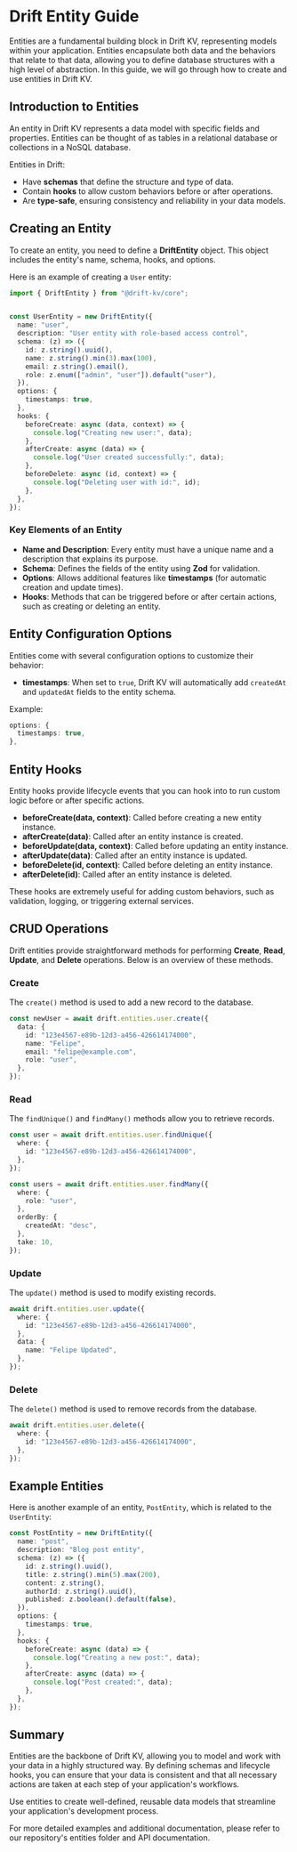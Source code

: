 # Drift Entity Guide

Entities are a fundamental building block in Drift KV, representing models within your application. Entities encapsulate both data and the behaviors that relate to that data, allowing you to define database structures with a high level of abstraction. In this guide, we will go through how to create and use entities in Drift KV.

## Introduction to Entities
An entity in Drift KV represents a data model with specific fields and properties. Entities can be thought of as tables in a relational database or collections in a NoSQL database.

Entities in Drift:
- Have **schemas** that define the structure and type of data.
- Contain **hooks** to allow custom behaviors before or after operations.
- Are **type-safe**, ensuring consistency and reliability in your data models.

## Creating an Entity
To create an entity, you need to define a **DriftEntity** object. This object includes the entity's name, schema, hooks, and options.

Here is an example of creating a `User` entity:

```typescript
import { DriftEntity } from "@drift-kv/core";


const UserEntity = new DriftEntity({
  name: "user",
  description: "User entity with role-based access control",
  schema: (z) => ({
    id: z.string().uuid(),
    name: z.string().min(3).max(100),
    email: z.string().email(),
    role: z.enum(["admin", "user"]).default("user"),
  }),
  options: {
    timestamps: true,
  },
  hooks: {
    beforeCreate: async (data, context) => {
      console.log("Creating new user:", data);
    },
    afterCreate: async (data) => {
      console.log("User created successfully:", data);
    },
    beforeDelete: async (id, context) => {
      console.log("Deleting user with id:", id);
    },
  },
});
```

### Key Elements of an Entity
- **Name and Description**: Every entity must have a unique name and a description that explains its purpose.
- **Schema**: Defines the fields of the entity using **Zod** for validation.
- **Options**: Allows additional features like **timestamps** (for automatic creation and update times).
- **Hooks**: Methods that can be triggered before or after certain actions, such as creating or deleting an entity.

## Entity Configuration Options
Entities come with several configuration options to customize their behavior:

- **timestamps**: When set to `true`, Drift KV will automatically add `createdAt` and `updatedAt` fields to the entity schema.

Example:

```typescript
options: {
  timestamps: true,
},
```

## Entity Hooks
Entity hooks provide lifecycle events that you can hook into to run custom logic before or after specific actions.

- **beforeCreate(data, context)**: Called before creating a new entity instance.
- **afterCreate(data)**: Called after an entity instance is created.
- **beforeUpdate(data, context)**: Called before updating an entity instance.
- **afterUpdate(data)**: Called after an entity instance is updated.
- **beforeDelete(id, context)**: Called before deleting an entity instance.
- **afterDelete(id)**: Called after an entity instance is deleted.

These hooks are extremely useful for adding custom behaviors, such as validation, logging, or triggering external services.

## CRUD Operations
Drift entities provide straightforward methods for performing **Create**, **Read**, **Update**, and **Delete** operations. Below is an overview of these methods.

### Create
The `create()` method is used to add a new record to the database.

```typescript
const newUser = await drift.entities.user.create({
  data: {
    id: "123e4567-e89b-12d3-a456-426614174000",
    name: "Felipe",
    email: "felipe@example.com",
    role: "user",
  },
});
```

### Read
The `findUnique()` and `findMany()` methods allow you to retrieve records.

```typescript
const user = await drift.entities.user.findUnique({
  where: {
    id: "123e4567-e89b-12d3-a456-426614174000",
  },
});

const users = await drift.entities.user.findMany({
  where: {
    role: "user",
  },
  orderBy: {
    createdAt: "desc",
  },
  take: 10,
});
```

### Update
The `update()` method is used to modify existing records.

```typescript
await drift.entities.user.update({
  where: {
    id: "123e4567-e89b-12d3-a456-426614174000",
  },
  data: {
    name: "Felipe Updated",
  },
});
```

### Delete
The `delete()` method is used to remove records from the database.

```typescript
await drift.entities.user.delete({
  where: {
    id: "123e4567-e89b-12d3-a456-426614174000",
  },
});
```

## Example Entities
Here is another example of an entity, `PostEntity`, which is related to the `UserEntity`:

```typescript
const PostEntity = new DriftEntity({
  name: "post",
  description: "Blog post entity",
  schema: (z) => ({
    id: z.string().uuid(),
    title: z.string().min(5).max(200),
    content: z.string(),
    authorId: z.string().uuid(),
    published: z.boolean().default(false),
  }),
  options: {
    timestamps: true,
  },
  hooks: {
    beforeCreate: async (data) => {
      console.log("Creating a new post:", data);
    },
    afterCreate: async (data) => {
      console.log("Post created:", data);
    },
  },
});
```

## Summary
Entities are the backbone of Drift KV, allowing you to model and work with your data in a highly structured way. By defining schemas and lifecycle hooks, you can ensure that your data is consistent and that all necessary actions are taken at each step of your application's workflows.

Use entities to create well-defined, reusable data models that streamline your application's development process.

For more detailed examples and additional documentation, please refer to our repository's entities folder and API documentation.
